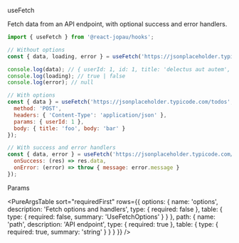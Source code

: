 
<SBTitle>useFetch</SBTitle>

<SBDescription>
  Fetch data from an API endpoint, with optional success and error handlers.
</SBDescription>

```jsx dark
import { useFetch } from '@react-jopau/hooks';
```

```jsx dark
// Without options
const { data, loading, error } = useFetch('https://jsonplaceholder.typicode.com/todos/1');

console.log(data); // { userId: 1, id: 1, title: 'delectus aut autem', completed: false }
console.log(loading); // true | false
console.log(error); // null
```

```jsx dark
// With options
const { data } = useFetch('https://jsonplaceholder.typicode.com/todos', {
  method: 'POST',
  headers: { 'Content-Type': 'application/json' },
  params: { userId: 1 },
  body: { title: 'foo', body: 'bar' }
});
```

```jsx dark
// With success and error handlers
const { data, error } = useFetch('https://jsonplaceholder.typicode.com/todos/1', {
  onSuccess: (res) => res.data,
  onError: (error) => throw { message: error.message }
});
```

<SBSubTitle>Params</SBSubTitle>

<PureArgsTable
  sort="requiredFirst"
  rows={{
    options: {
      name: 'options',
      description: 'Fetch options and handlers',
      type: { required: false },
      table: { type: { required: false, summary: 'UseFetchOptions' } }
    },
    path: {
      name: 'path',
      description: 'API endpoint',
      type: { required: true },
      table: { type: { required: true, summary: 'string' } }
    }
  }}
/>
